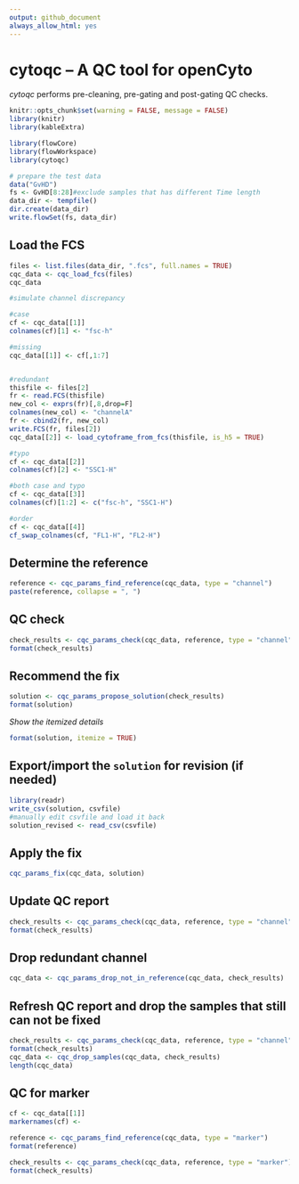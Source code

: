 ```yaml
---
output: github_document
always_allow_html: yes
---
```

# cytoqc -- A QC tool for openCyto

*cytoqc* performs pre-cleaning, pre-gating and post-gating QC checks.

```r
knitr::opts_chunk$set(warning = FALSE, message = FALSE)
library(knitr)
library(kableExtra)
```


```r
library(flowCore)
library(flowWorkspace)
library(cytoqc)
```

```r
# prepare the test data
data("GvHD")
fs <- GvHD[8:28]#exclude samples that has different Time length
data_dir <- tempfile()
dir.create(data_dir)
write.flowSet(fs, data_dir)
```

## Load the FCS

```r
files <- list.files(data_dir, ".fcs", full.names = TRUE)
cqc_data <- cqc_load_fcs(files)
cqc_data
```

```r
#simulate channel discrepancy

#case
cf <- cqc_data[[1]]
colnames(cf)[1] <- "fsc-h"

#missing
cqc_data[[1]] <- cf[,1:7]


#redundant
thisfile <- files[2]
fr <- read.FCS(thisfile)
new_col <- exprs(fr)[,8,drop=F]
colnames(new_col) <- "channelA"
fr <- cbind2(fr, new_col)
write.FCS(fr, files[2])
cqc_data[[2]] <- load_cytoframe_from_fcs(thisfile, is_h5 = TRUE)

#typo
cf <- cqc_data[[2]]
colnames(cf)[2] <- "SSC1-H"

#both case and typo
cf <- cqc_data[[3]]
colnames(cf)[1:2] <- c("fsc-h", "SSC1-H")

#order
cf <- cqc_data[[4]]
cf_swap_colnames(cf, "FL1-H", "FL2-H")

```
## Determine the reference

```r
reference <- cqc_params_find_reference(cqc_data, type = "channel")
paste(reference, collapse = ", ")
```

## QC check
```r
check_results <- cqc_params_check(cqc_data, reference, type = "channel")
format(check_results)
```


## Recommend the fix 
```r
solution <- cqc_params_propose_solution(check_results) 
format(solution)
```

*Show the itemized details*
```r
format(solution, itemize = TRUE)
```

## Export/import the `solution` for revision (if needed)
```r
library(readr)
write_csv(solution, csvfile)
#manually edit csvfile and load it back
solution_revised <- read_csv(csvfile)
```

## Apply the fix

```r
cqc_params_fix(cqc_data, solution)
```
## Update QC report
```r
check_results <- cqc_params_check(cqc_data, reference, type = "channel")
format(check_results)
```

## Drop redundant channel
```r
cqc_data <- cqc_params_drop_not_in_reference(cqc_data, check_results)
```
     
## Refresh QC report and drop the samples that still can not be fixed
```r
check_results <- cqc_params_check(cqc_data, reference, type = "channel")
format(check_results)
cqc_data <- cqc_drop_samples(cqc_data, check_results)
length(cqc_data)
```

## QC for marker
```r
cf <- cqc_data[[1]]
markernames(cf) <- 

```

```r
reference <- cqc_params_find_reference(cqc_data, type = "marker")
format(reference)
```

```r
check_results <- cqc_params_check(cqc_data, reference, type = "marker")
format(check_results)
```


